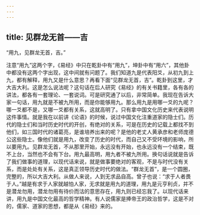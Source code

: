 ```yaml
---
---
---
```

title: 见群龙无首——吉
---




“用九，见群龙无首，吉。”

注意“用九”这两个字，《易经》中只在乾卦中有“用九”，坤卦中有“用六”，其他卦中都没有这两个字出现，这中间就有问题了。我们知道九是代表阳爻，从初九到上九，都有解释，用九又是什么意思？再看下面“见群龙无首，吉”。乾卦到这里，才大吉大利。这是怎么说法呢？这句话在后人研究《易经》的有关书籍里，各有各的讲法，都各有一套理论、一套说词。可是研究通了以后，非常简单。我现在告诉大家一句话，用九就是不被九所用，而是你能够用九。那么用九是用哪一爻的九呢？哪一爻都不是，又哪一爻都有关系，这就高明了。只有拿中国文化历史来代表说明这件事情。就是我在以前讲《论语》的时候，说过中国文化注重道家的隐士们。历代的隐士们和当时历史时代的开创，有绝对的关系，可是在历史的记载上都找不到他们，如三国时代的诸葛亮，是谁培养出来的呢？是他的老丈人黄承彦和老师庞德公这些隐士。像他们就是用九，改变了历史的时代，而自己又不受环境的影响，所以要用九。见群龙无首，不从那里开始，永远没有开始，也永远没有一个结束，既不上台，当然也不会有下台。用九最高明，用九者不被九所用。换句话说就是告诉了我们做事的道理，以现代话来说，就是做事要绝对的客观，不是与时代没有关系，而是处处有关系，这是真正领导历史时代的做法。“群龙无首”，是一个圆圈，完整的，所以大吉大利。从做人来说，人到无求品自高。曾子也说：“求于人者畏于人。”越是有求于人家就越怕人家，无求就是用九的道理，用九是元亨利贞，并不是潜龙勿用，潜龙勿用有待价而沽的意思存在，用九则已经忘我了。以现代话来讲，用九是中国文化最高的哲学精神。有人说儒家是捧帝王的政治哲学，这是不对的，儒家、道家的思想，都是从《易经》来的。